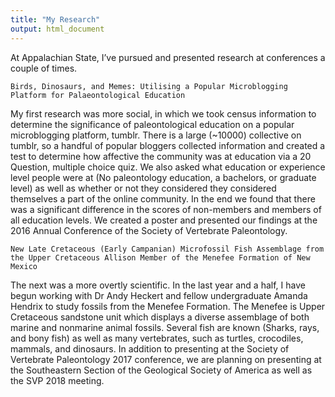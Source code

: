 ```yaml
---
title: "My Research"
output: html_document
---
```


At Appalachian State, I've pursued and presented research at conferences a couple of times.


`Birds, Dinosaurs, and Memes: Utilising a Popular Microblogging Platform for Palaeontological Education`

My first research was more social, in which we took census information to determine the significance of paleontological education on a popular microblogging platform, tumblr. There is a large (~10000) collective on tumblr, so a handful of popular bloggers collected information and created a test to determine how affective the community was at education via a 20 Question, multiple choice quiz. We also asked what education or experience level people were at (No paleontology education, a bachelors, or graduate level) as well as whether or not they considered they considered themselves a part of the online community. In the end we found that there was a significant difference in the scores of non-members and members of all education levels. We created a poster and presented our findings at the 2016 Annual Conference of the Society of Vertebrate Paleontology.

`New Late Cretaceous (Early Campanian) Microfossil Fish Assemblage from the Upper Cretaceous Allison Member of the Menefee Formation of New Mexico`

The next was a more overtly scientific. In the last year and a half, I have begun working with Dr Andy Heckert and fellow undergraduate Amanda Hendrix to study fossils from the Menefee Formation. The Menefee is Upper Cretaceous sandstone unit which displays a diverse assemblage of both marine and nonmarine animal fossils. Several fish are known (Sharks, rays, and bony fish) as well as many vertebrates, such as turtles, crocodiles, mammals, and dinosaurs. In addition to presenting at the Society of Vertebrate Paleontology 2017 conference, we are planning on presenting at the Southeastern Section of the Geological Society of America as well as the SVP 2018 meeting.